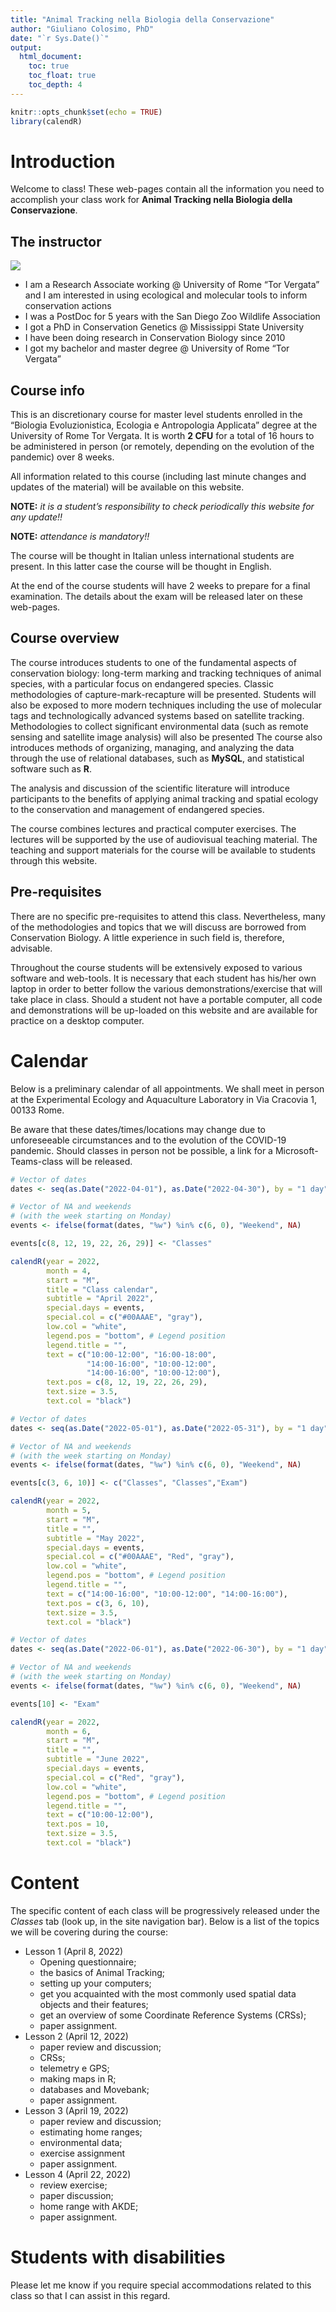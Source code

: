 ```yaml
---
title: "Animal Tracking nella Biologia della Conservazione"
author: "Giuliano Colosimo, PhD"
date: "`r Sys.Date()`"
output: 
  html_document:
    toc: true
    toc_float: true
    toc_depth: 4
---
```


```r
knitr::opts_chunk$set(echo = TRUE)
library(calendR)
```

# Introduction

Welcome to class! These web-pages contain all the information you need to accomplish your class work for  **Animal Tracking nella Biologia della Conservazione**.

## The instructor

![](./figures/0_1_myself.png)

- I am a Research Associate working @ University of Rome "Tor Vergata" and I am interested in using ecological and molecular tools to inform conservation actions
- I was a PostDoc for 5 years with the San Diego Zoo Wildlife Association
- I got a PhD in Conservation Genetics @ Mississippi State University
- I have been doing research in Conservation Biology since 2010
- I got my bachelor and master degree @ University of Rome "Tor Vergata"

## Course info

This is an discretionary course for master level students enrolled in the "Biologia Evoluzionistica, Ecologia e Antropologia Applicata" degree at the University of Rome Tor Vergata. It is worth **2 CFU** for a total of 16 hours to be administered in person (or remotely, depending on the evolution of the pandemic) over 8 weeks. 

All information related to this course (including last minute changes and updates of the material) will be available on this website.

**NOTE:** *it is a student's responsibility to check periodically this website for any update!!*

**NOTE:** *attendance is mandatory!!*

The course will be thought in Italian unless international students are present. In this latter case the course will be thought in English.

At the end of the course students will have 2 weeks to prepare for a final examination. The details about the exam will be released later on these web-pages.

## Course overview

The course introduces students to one of the fundamental aspects of conservation biology: long-term marking and tracking techniques of animal species, with a particular focus on endangered species. Classic methodologies of capture-mark-recapture will be presented. Students will also be exposed to more modern techniques including the use of molecular tags and technologically advanced systems based on satellite tracking. Methodologies to collect significant environmental data (such as remote sensing and satellite image analysis) will also be presented The course also introduces methods of organizing, managing, and analyzing the data through the use of relational databases, such as **MySQL**, and statistical software such as **R**.

The analysis and discussion of the scientific literature will introduce participants to the benefits of applying animal tracking and spatial ecology to the conservation and management of endangered species. 

The course combines lectures and practical computer exercises. The lectures will be supported by the use of audiovisual teaching material. The teaching and support materials for the course will be available to students through this website.

## Pre-requisites

There are no specific pre-requisites to attend this class. Nevertheless, many of the methodologies and topics that we will discuss are borrowed from Conservation Biology. A little experience in such field is, therefore, advisable. 

Throughout the course students will be extensively exposed to various software and web-tools. It is necessary that each student has his/her own laptop in order to better follow the various demonstrations/exercise that will take place in class. Should a student not have a portable computer, all code and demonstrations will be up-loaded on this website and are available for practice on a desktop computer.

# Calendar

Below is a preliminary calendar of all appointments. We shall meet in person at the Experimental Ecology and Aquaculture Laboratory in Via Cracovia 1, 00133 Rome.

Be aware that these dates/times/locations may change due to unforeseeable circumstances and to the evolution of the COVID-19 pandemic. Should classes in person not be possible, a link for a Microsoft-Teams-class will be released.

```r
# Vector of dates
dates <- seq(as.Date("2022-04-01"), as.Date("2022-04-30"), by = "1 day")

# Vector of NA and weekends
# (with the week starting on Monday)
events <- ifelse(format(dates, "%w") %in% c(6, 0), "Weekend", NA)

events[c(8, 12, 19, 22, 26, 29)] <- "Classes"

calendR(year = 2022, 
        month = 4, 
        start = "M",
        title = "Class calendar",
        subtitle = "April 2022",
        special.days = events,
        special.col = c("#00AAAE", "gray"),
        low.col = "white",
        legend.pos = "bottom", # Legend position
        legend.title = "",
        text = c("10:00-12:00", "16:00-18:00", 
                 "14:00-16:00", "10:00-12:00",
                 "14:00-16:00", "10:00-12:00"),             
        text.pos = c(8, 12, 19, 22, 26, 29),        
        text.size = 3.5,              
        text.col = "black")
```

```r
# Vector of dates
dates <- seq(as.Date("2022-05-01"), as.Date("2022-05-31"), by = "1 day")

# Vector of NA and weekends
# (with the week starting on Monday)
events <- ifelse(format(dates, "%w") %in% c(6, 0), "Weekend", NA)

events[c(3, 6, 10)] <- c("Classes", "Classes","Exam")

calendR(year = 2022, 
        month = 5, 
        start = "M",
        title = "",
        subtitle = "May 2022",
        special.days = events,
        special.col = c("#00AAAE", "Red", "gray"),
        low.col = "white",
        legend.pos = "bottom", # Legend position
        legend.title = "",
        text = c("14:00-16:00", "10:00-12:00", "14:00-16:00"),             
        text.pos = c(3, 6, 10),        
        text.size = 3.5,              
        text.col = "black")
```

```r
# Vector of dates
dates <- seq(as.Date("2022-06-01"), as.Date("2022-06-30"), by = "1 day")

# Vector of NA and weekends
# (with the week starting on Monday)
events <- ifelse(format(dates, "%w") %in% c(6, 0), "Weekend", NA)

events[10] <- "Exam"

calendR(year = 2022, 
        month = 6, 
        start = "M",
        title = "",
        subtitle = "June 2022",
        special.days = events,
        special.col = c("Red", "gray"),
        low.col = "white",
        legend.pos = "bottom", # Legend position
        legend.title = "",
        text = c("10:00-12:00"),             
        text.pos = 10,        
        text.size = 3.5,              
        text.col = "black")
```

# Content

The specific content of each class will be progressively released under the *Classes* tab (look up, in the site navigation bar). Below is a list of the topics we will be covering during the course:

- Lesson 1 (April 8, 2022)
  - Opening questionnaire;
  - the basics of Animal Tracking;
  - setting up your computers;
  - get you acquainted with the most commonly used spatial data objects and their features;
  - get an overview of some Coordinate Reference Systems (CRSs);
  - paper assignment.

- Lesson 2 (April 12, 2022)
  - paper review and discussion;
  - CRSs;
  - telemetry e GPS;
  - making maps in R;
  - databases and Movebank;
  - paper assignment.

- Lesson 3 (April 19, 2022)
  - paper review and discussion;
  - estimating home ranges;
  - environmental data;
  - exercise assignment
  - paper assignment.
  
- Lesson 4 (April 22, 2022)
  - review exercise;
  - paper discussion;
  - home range with AKDE;
  - paper assignment.
  
# Students with disabilities
Please let me know if you require special accommodations related to this class so that I can assist in this regard. 

